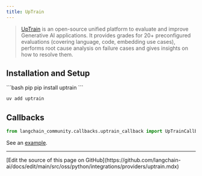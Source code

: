 ```yaml
---
title: UpTrain
---
```


>[UpTrain](https://uptrain.ai/) is an open-source unified platform to evaluate and
>improve Generative AI applications. It provides grades for 20+ preconfigured evaluations
>(covering language, code, embedding use cases), performs root cause analysis on failure
>cases and gives insights on how to resolve them.

## Installation and Setup

<CodeGroup>
```bash pip
pip install uptrain
```

```bash uv
uv add uptrain
```
</CodeGroup>

## Callbacks

```python
from langchain_community.callbacks.uptrain_callback import UpTrainCallbackHandler
```

See an [example](/oss/python/integrations/callbacks/uptrain).

---

<Callout icon="pen-to-square" iconType="regular">
  [Edit the source of this page on GitHub](https://github.com/langchain-ai/docs/edit/main/src/oss/python/integrations/providers/uptrain.mdx)
</Callout>
